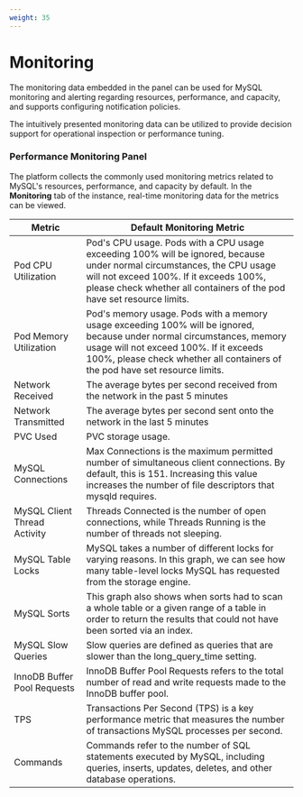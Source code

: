 ```yaml
---
weight: 35
---
```


# Monitoring


The monitoring data embedded in the panel can be used for MySQL monitoring and alerting regarding resources, performance, and capacity, and supports configuring notification policies.

The intuitively presented monitoring data can be utilized to provide decision support for operational inspection or performance tuning.

### Performance Monitoring Panel

The platform collects the commonly used monitoring metrics related to MySQL's resources, performance, and capacity by default. In the **Monitoring** tab of the instance, real-time monitoring data for the metrics can be viewed.

| Metric                       | Default Monitoring Metric                                                                                                                                                                                                                                           |
| ---------------------------- | ------------------------------------------------------------------------------------------------------------------------------------------------------------------------------------------------------------------------------------------------------------------ |
| Pod CPU Utilization          | Pod's CPU usage. Pods with a CPU usage exceeding 100% will be ignored, because under normal circumstances, the CPU usage will not exceed 100%. If it exceeds 100%, please check whether all containers of the pod have set resource limits.                             |
| Pod Memory Utilization       | Pod's memory usage. Pods with a memory usage exceeding 100% will be ignored, because under normal circumstances, memory usage will not exceed 100%. If it exceeds 100%, please check whether all containers of the pod have set resource limits.                          |
| Network Received             | The average bytes per second received from the network in the past 5 minutes                                                                                                                                                                                      |
| Network Transmitted          | The average bytes per second sent onto the network in the last 5 minutes                                                                                                                                                                                          |
| PVC Used                     | PVC storage usage.                                                                                                                                                                                                                                                |
| MySQL Connections            | Max Connections is the maximum permitted number of simultaneous client connections. By default, this is 151. Increasing this value increases the number of file descriptors that mysqld requires.                                                                       |
| MySQL Client Thread Activity | Threads Connected is the number of open connections, while Threads Running is the number of threads not sleeping.                                                                                                                                                 |
| MySQL Table Locks            | MySQL takes a number of different locks for varying reasons. In this graph, we can see how many table-level locks MySQL has requested from the storage engine.                                                                                                       |
| MySQL Sorts                  | This graph also shows when sorts had to scan a whole table or a given range of a table in order to return the results that could not have been sorted via an index.                                                                                            |
| MySQL Slow Queries           | Slow queries are defined as queries that are slower than the long\_query\_time setting.                                                                                                                                                                          |
| InnoDB Buffer Pool Requests  | InnoDB Buffer Pool Requests refers to the total number of read and write requests made to the InnoDB buffer pool.                                                                                                                                                   |
| TPS                          | Transactions Per Second (TPS) is a key performance metric that measures the number of transactions MySQL processes per second.                                                                                                                                   |
| Commands                     | Commands refer to the number of SQL statements executed by MySQL, including queries, inserts, updates, deletes, and other database operations.                                                                                                                  |
